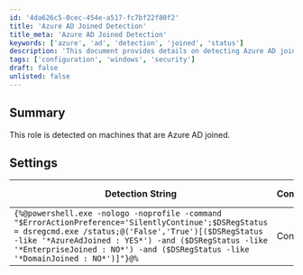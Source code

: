 ```yaml
---
id: '4da626c5-0cec-454e-a517-fc7bf22f80f2'
title: 'Azure AD Joined Detection'
title_meta: 'Azure AD Joined Detection'
keywords: ['azure', 'ad', 'detection', 'joined', 'status']
description: 'This document provides details on detecting Azure AD joined machines using a specific PowerShell command. It includes the detection string, the comparator used, and the applicable operating systems. Understanding this detection mechanism is essential for managing Azure AD environments effectively.'
tags: ['configuration', 'windows', 'security']
draft: false
unlisted: false
---
```

## Summary

This role is detected on machines that are Azure AD joined.

## Settings

| Detection String                                                                                                                                                                                                                                           | Comparator | Result | Applicable OS |
|--------------------------------------------------------------------------------------------------------------------------------------------------------------------------------------------------------------------------------------------------------------|------------|--------|----------------|
| `{%@powershell.exe -nologo -noprofile -command "$ErrorActionPreference='SilentlyContinue';$DSRegStatus = dsregcmd.exe /status;@('False','True')[($DSRegStatus -like '*AzureAdJoined : YES*') -and ($DSRegStatus -like '*EnterpriseJoined : NO*') -and ($DSRegStatus -like '*DomainJoined : NO*')]"}@%` | Contains   | True   | Windows        |












